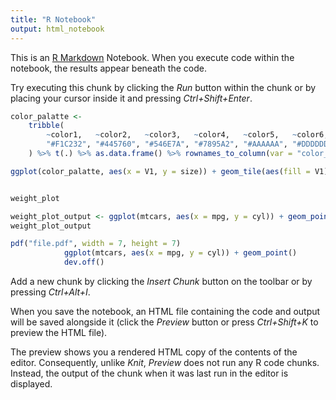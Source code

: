 ```yaml
---
title: "R Notebook"
output: html_notebook
---
```


This is an [R Markdown](http://rmarkdown.rstudio.com) Notebook. When you execute code within the notebook, the results appear beneath the code. 

Try executing this chunk by clicking the *Run* button within the chunk or by placing your cursor inside it and pressing *Ctrl+Shift+Enter*. 

```r
color_palatte <- 
    tribble( 
        ~color1,   ~color2,   ~color3,   ~color4,   ~color5,   ~color6,   ~color7,   ~color8,   ~color9,
        "#F1C232", "#445760", "#546E7A", "#7895A2", "#AAAAAA", "#DDDDDD", "#F0F0F0", "#FFFFFF", "#CC0000"
    ) %>% t(.) %>% as.data.frame() %>% rownames_to_column(var = "color_order") %>% mutate(size = 1) %>% arrange(color_order)

ggplot(color_palatte, aes(x = V1, y = size)) + geom_tile(aes(fill = V1)) + scale_fill_manual(values = color_palatte$V1)


weight_plot

weight_plot_output <- ggplot(mtcars, aes(x = mpg, y = cyl)) + geom_point()
weight_plot_output

pdf("file.pdf", width = 7, height = 7)
            ggplot(mtcars, aes(x = mpg, y = cyl)) + geom_point()
            dev.off()
```

Add a new chunk by clicking the *Insert Chunk* button on the toolbar or by pressing *Ctrl+Alt+I*.

When you save the notebook, an HTML file containing the code and output will be saved alongside it (click the *Preview* button or press *Ctrl+Shift+K* to preview the HTML file).

The preview shows you a rendered HTML copy of the contents of the editor. Consequently, unlike *Knit*, *Preview* does not run any R code chunks. Instead, the output of the chunk when it was last run in the editor is displayed.

